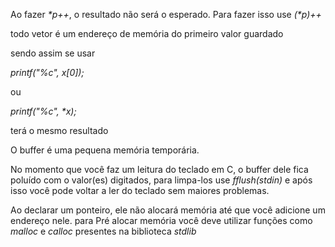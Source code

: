 






Ao fazer *\*p++*, o resultado não será o esperado. Para fazer isso use
*(\*p)++*








todo vetor é um endereço de memória do primeiro valor guardado

sendo assim se usar

*printf("%c", x\[0\]);*

ou

*printf("%c", \*x);*

terá o mesmo resultado








O buffer é uma pequena memória temporária.

No momento que você faz um leitura do teclado em C, o buffer dele fica
poluído com o valor(es) digitados, para limpa-los use *fflush(stdin)* e
após isso você pode voltar a ler do teclado sem maiores problemas.








Ao declarar um ponteiro, ele não alocará memória até que você adicione
um endereço nele. para Pré alocar memória você deve utilizar funções
como *malloc* e *calloc* presentes na biblioteca *stdlib*


